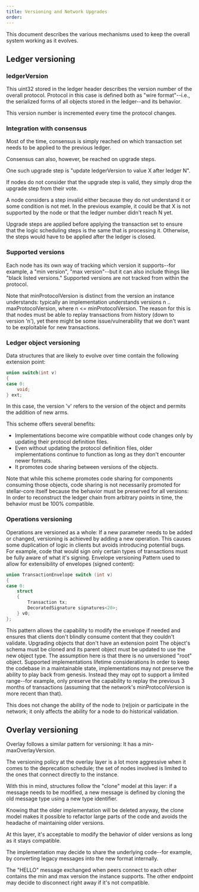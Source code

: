 ```yaml
---
title: Versioning and Network Upgrades
order:
---
```



This document describes the various mechanisms used to keep the overall system working as it evolves.

## Ledger versioning

### ledgerVersion

This uint32 stored in the ledger header describes the version number of the overall protocol. Protocol in this case is defined both as "wire format"--i.e., the serialized forms of all objects stored in the ledger--and its behavior.

This version number is incremented every time the protocol changes.

### Integration with consensus

Most of the time, consensus is simply reached on which transaction set needs to be applied to the previous ledger.

Consensus can also, however, be reached on upgrade steps.

One such upgrade step is "update ledgerVersion to value X after ledger N".

If nodes do not consider that the upgrade step is valid, they simply drop the upgrade step from their vote.

A node considers a step invalid either because they do not understand it or some condition is not met. In the previous example, it could be that X is not supported by the node or that the ledger number didn't reach N yet.

Upgrade steps are applied before applying the transaction set to ensure that the logic scheduling steps is the same that is processing it. Otherwise, the steps would have to be applied after the ledger is closed.

### Supported versions

Each node has its own way of tracking which version it supports--for example, a "min version", "max version"--but it can also include things like "black listed versions." Supported versions are not tracked from within the protocol.

Note that minProtocolVersion is distinct from the version an instance understands: typically an implementation understands versions n .. maxProtocolVersion, where n <= minProtocolVersion. The reason for this is that nodes must be able to replay transactions from history (down to version 'n'), yet there might be some issue/vulnerability that we don't want to be exploitable for new transactions.

### Ledger object versioning

Data structures that are likely to evolve over time contain the following extension point:

<CodeExample>

```cpp
union switch(int v)
{
case 0:
    void;
} ext;
```

</CodeExample>

In this case, the version 'v' refers to the version of the object and permits the addition of new arms.

This scheme offers several benefits:

- Implementations become wire compatible without code changes only by updating their protocol definition files.
- Even without updating the protocol definition files, older implementations continue to function as long as they don't encounter newer formats.
- It promotes code sharing between versions of the objects.

Note that while this scheme promotes code sharing for components consuming those objects, code sharing is not necessarily promoted for stellar-core itself because the behavior must be preserved for all versions: In order to reconstruct the ledger chain from arbitrary points in time, the behavior must be 100% compatible.

### Operations versioning

Operations are versioned as a whole: If a new parameter needs to be added or changed, versioning is achieved by adding a new operation. This causes some duplication of logic in clients but avoids introducing potential bugs. For example, code that would sign only certain types of transactions must be fully aware of what it's signing. Envelope versioning Pattern used to allow for extensibility of envelopes (signed content):

<CodeExample>

```cpp
union TransactionEnvelope switch (int v)
{
case 0:
    struct
    {
        Transaction tx;
        DecoratedSignature signatures<20>;
    } v0;
};
```

</CodeExample>

This pattern allows the capability to modify the envelope if needed and ensures that clients don't blindly consume content that they couldn't validate. Upgrading objects that don't have an extension point The object's schema must be cloned and its parent object must be updated to use the new object type. The assumption here is that there is no unversioned "root" object. Supported implementations lifetime considerations In order to keep the codebase in a maintainable state, implementations may not preserve the ability to play back from genesis. Instead they may opt to support a limited range--for example, only preserve the capability to replay the previous 3 months of transactions (assuming that the network's minProtocolVersion is more recent than that).

This does not change the ability of the node to (re)join or participate in the network; it only affects the ability for a node to do historical validation.

## Overlay versioning

Overlay follows a similar pattern for versioning: It has a min-maxOverlayVersion.

The versioning policy at the overlay layer is a lot more aggressive when it comes to the deprecation schedule; the set of nodes involved is limited to the ones that connect directly to the instance.

With this in mind, structures follow the "clone" model at this layer: if a message needs to be modified, a new message is defined by cloning the old message type using a new type identifier.

Knowing that the older implementation will be deleted anyway, the clone model makes it possible to refactor large parts of the code and avoids the headache of maintaining older versions.

At this layer, it's acceptable to modify the behavior of older versions as long as it stays compatible.

The implementation may decide to share the underlying code--for example, by converting legacy messages into the new format internally.

The "HELLO" message exchanged when peers connect to each other contains the min and max version the instance supports. The other endpoint may decide to disconnect right away if it's not compatible.
